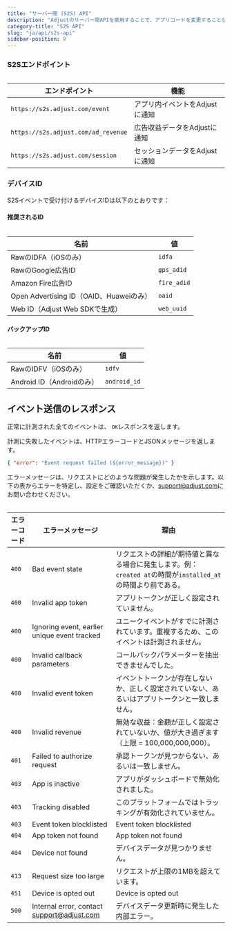 ```yaml
---
title: "サーバー間 (S2S) API"
description: "Adjustのサーバー間APIを使用することで、アプリコードを変更することなくアプリをAdjustに連携できます。"
category-title: "S2S API"
slug: "ja/api/s2s-api"
sidebar-position: 8
---
```


### S2Sエンドポイント

<Table>

| エンドポイント                      | 機能                           |
| ----------------------------------- | ------------------------------ |
| `https://s2s.adjust.com/event`      | アプリ内イベントをAdjustに通知 |
| `https://s2s.adjust.com/ad_revenue` | 広告収益データをAdjustに通知   |
| `https://s2s.adjust.com/session`    | セッションデータをAdjustに通知 |

</Table>

### デバイスID

S2Sイベントで受け付けるデバイスIDは以下のとおりです：

#### 推奨されるID

<Table>

| 名前                                    | 値          |
| --------------------------------------- | ----------- |
| RawのIDFA（iOSのみ）                    | `idfa`      |
| RawのGoogle広告ID                       | `gps_adid`  |
| Amazon Fire広告ID                       | `fire_adid` |
| Open Advertising ID（OAID、Huaweiのみ） | `oaid`      |
| Web ID（Adjust Web SDKで生成）          | `web_uuid`  |

</Table>

#### バックアップID

<Table>

| 名前                      | 値           |
| ------------------------- | ------------ |
| RawのIDFV（iOSのみ）      | `idfv`       |
| Android ID（Androidのみ） | `android_id` |

</Table>

## イベント送信のレスポンス

正常に計測された全てのイベントは、 `OK`レスポンスを返します。

計測に失敗したイベントは、HTTPエラーコードとJSONメッセージを返します。

```json
{ "error": "Event request failed (${error_message})" }
```

エラーメッセージは、リクエストにどのような問題が発生したかを示します。以下の表からエラーを特定し、設定をご確認いただくか、[support@adjust.com](mailto:support@adjust.com)にお問い合わせください。

<Table>

| エラーコード | エラーメッセージ                                                        | 理由                                                                                                         |
| ------------ | ----------------------------------------------------------------------- | ------------------------------------------------------------------------------------------------------------ |
| `400`        | Bad event state                                                         | リクエストの詳細が期待値と異なる場合に発生します。例：`created at`の時間が`installed_at`の時間より前である。 |
| `400`        | Invalid app token                                                       | アプリトークンが正しく設定されていません。                                                                   |
| `400`        | Ignoring event, earlier unique event tracked                            | ユニークイベントがすでに計測されています。重複するため、このイベントは計測されません。                       |
| `400`        | Invalid callback parameters                                             | コールバックパラメーターを抽出できませんでした。                                                             |
| `400`        | Invalid event token                                                     | イベントトークンが存在しないか、正しく設定されていない、あるいはアプリトークンと一致しません。               |
| `400`        | Invalid revenue                                                         | 無効な収益：金額が正しく設定されていないか、値が大き過ぎます（上限 = 100,000,000,000）。                     |
| `401`        | Failed to authorize request                                             | 承認トークンが見つからない、あるいは一致しません。                                                           |
| `403`        | App is inactive                                                         | アプリがダッシュボードで無効化されました。                                                                   |
| `403`        | Tracking disabled                                                       | このプラットフォームではトラッキングが有効化されていません。                                                 |
| `403`        | Event token blocklisted                                                 | Event token blocklisted                                                                                      |
| `404`        | App token not found                                                     | App token not found                                                                                          |
| `404`        | Device not found                                                        | デバイスデータが見つかりません。                                                                             |
| `413`        | Request size too large                                                  | リクエストが上限の1MBを超えています。                                                                        |
| `451`        | Device is opted out                                                     | Device is opted out                                                                                          |
| `500`        | Internal error, contact [support@adjust.com](mailto:support@adjust.com) | デバイスデータ更新時に発生した内部エラー。                                                                   |

</Table>
